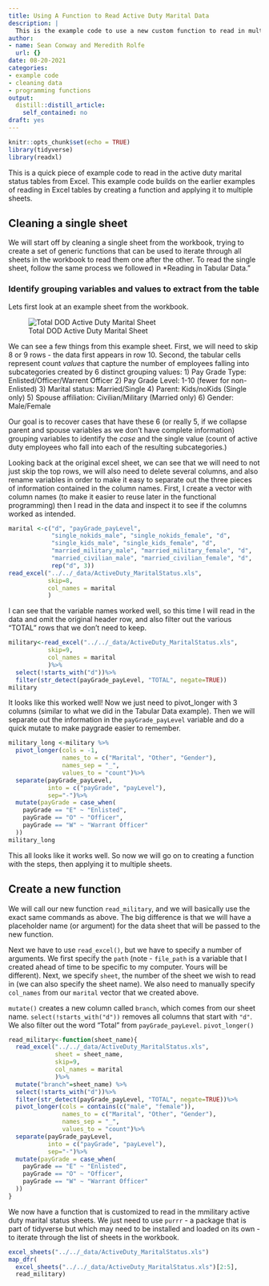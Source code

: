 ```yaml
---
title: Using A Function to Read Active Duty Marital Data
description: |
  This is the example code to use a new custom function to read in multiple sheets of data about Active Duty members of the military and marital status.
author:
- name: Sean Conway and Meredith Rolfe
  url: {}
date: 08-20-2021
categories:
- example code
- cleaning data
- programming functions
output:
  distill::distill_article:
    self_contained: no
draft: yes
---
```



```r
knitr::opts_chunk$set(echo = TRUE)
library(tidyverse)
library(readxl)
```

This is a quick piece of example code to read in the active duty marital status tables from Excel. This example code builds on the earlier examples of reading in Excel tables by creating a function and applying it to multiple sheets.

## Cleaning a single sheet

We will start off by cleaning a single sheet from the workbook, trying to create a set of generic functions that can be used to iterate through all sheets in the workbook to read them one after the other. To read the single sheet, follow the same process we followed in *Reading in Tabular Data."

### Identify grouping variables and values to extract from the table

Lets first look at an example sheet from the workbook.

![Total DOD Active Duty Marital Sheet](dod_marital.png)

We can see a few things from this example sheet. First, we will need to skip 8 or 9 rows - the data first appears in row 10. Second, the tabular cells represent count *values* that capture the number of employees falling into subcategories created by 6 distinct grouping values:
  1) Pay Grade Type: Enlisted/Officer/Warrent Officer
  2) Pay Grade Level: 1-10 (fewer for non-Enlisted)
  3) Marital status: Married/Single
  4) Parent: Kids/noKids (Single only)
  5) Spouse affiliation: Civilian/Military (Married only)
  6) Gender: Male/Female

Our goal is to recover cases that have these 6 (or really 5, if we collapse parent and spouse variables as we don't have complete information) grouping variables to identify the *case* and the single value (count of active duty employees who fall into each of the resulting subcategories.)

Looking back at the original excel sheet, we can see that we will need to not just skip the top rows, we will also need to delete several columns, and also rename variables in order to make it easy to separate out the three pieces of information contained in the column names. First, I create a vector with column names (to make it easier to reuse later in the functional programming) then I read in the data and inspect it to see if the columns worked as intended.

```r
marital <-c("d", "payGrade_payLevel",
            "single_nokids_male", "single_nokids_female", "d",
            "single_kids_male", "single_kids_female", "d",
            "married_military_male", "married_military_female", "d",
            "married_civilian_male", "married_civilian_female", "d",
            rep("d", 3))
read_excel("../../_data/ActiveDuty_MaritalStatus.xls", 
           skip=8,
           col_names = marital
           )
```
I can see that the variable names worked well, so this time I will read in the data and omit the original header row, and also filter out the various "TOTAL" rows that we don't need to keep.

```r
military<-read_excel("../../_data/ActiveDuty_MaritalStatus.xls", 
           skip=9,
           col_names = marital
           )%>%
  select(!starts_with("d"))%>%
  filter(str_detect(payGrade_payLevel, "TOTAL", negate=TRUE))
military
```

It looks like this worked well! Now we just need to pivot_longer with 3 columns (similar to what we did in the Tabular Data example). Then we will separate out the information in the `payGrade_payLevel` variable and do a quick mutate to make paygrade easier to remember.

```r
military_long <-military %>%
  pivot_longer(cols = -1,
               names_to = c("Marital", "Other", "Gender"),
               names_sep = "_",
               values_to = "count")%>%
  separate(payGrade_payLevel, 
           into = c("payGrade", "payLevel"),
           sep="-")%>%
  mutate(payGrade = case_when(
    payGrade == "E" ~ "Enlisted",
    payGrade == "O" ~ "Officer",
    payGrade == "W" ~ "Warrant Officer"
  ))
military_long
```
This all looks like it works well. So now we will go on to creating a function with the steps, then applying it to multiple sheets.

## Create a new function

We will call our new function `read_military`, and we will basically use the exact same commands as above. The big difference is that we will have a placeholder name (or argument) for the data sheet that will be passed to the new function.
  
Next we have to use `read_excel()`, but we have to specify a number of arguments. We first specify the `path` (note - `file_path` is a variable that I created ahead of time to be specific to my computer. Yours will be different). Next, we specify `sheet`, the number of the sheet we wish to read in (we can also specify the sheet name). We also need to manually specify `col_names` from our `marital` vector that we created above. 

`mutate()` creates a new column called `branch`, which comes from our sheet name. `select(!starts_with("d"))` removes all columns that start with `"d"`. We also filter out the word "Total" from `payGrade_payLevel`. `pivot_longer()`  
  
```r
read_military<-function(sheet_name){
  read_excel("../../_data/ActiveDuty_MaritalStatus.xls", 
             sheet = sheet_name,
             skip=9,
             col_names = marital
             )%>%
  mutate("branch"=sheet_name) %>%
  select(!starts_with("d"))%>%
  filter(str_detect(payGrade_payLevel, "TOTAL", negate=TRUE))%>%
  pivot_longer(cols = contains(c("male", "female")),
               names_to = c("Marital", "Other", "Gender"),
               names_sep = "_",
               values_to = "count")%>%
  separate(payGrade_payLevel, 
           into = c("payGrade", "payLevel"),
           sep="-")%>%
  mutate(payGrade = case_when(
    payGrade == "E" ~ "Enlisted",
    payGrade == "O" ~ "Officer",
    payGrade == "W" ~ "Warrant Officer"
  ))
}
```

We now have a function that is customized to read in the mmilitary active duty marital status sheets. We just need to use `purrr` - a package that is part of tidyverse but which may need to be installed and loaded on its own - to iterate through the list of sheets in the workbook.

```r
excel_sheets("../../_data/ActiveDuty_MaritalStatus.xls")
map_dfr(
  excel_sheets("../../_data/ActiveDuty_MaritalStatus.xls")[2:5],
  read_military)
```
